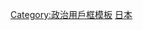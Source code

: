 {{Userbox
  |id= [[File:Ainos (Asie). Auguste Wahlen. Moeurs, usages et costumes de tous les peuples du monde. 1843.jpg|70x50px]]
  |id-c= #D8E2EF
  |info= 这个用戶支持'''[[阿伊努茅希利|阿伊努茅希利独立]]'''。
  |info-c= #D8E2EF
  |info-s= 11
  |border-c= black
  |usercategory  = 支持阿伊努茅希利独立的维基人
}}
<noinclude>
[[Category:政治用戶框模板]]
[[Category:支持区域独立或拆分的维基人用户框模板|日本]]
</noinclude>